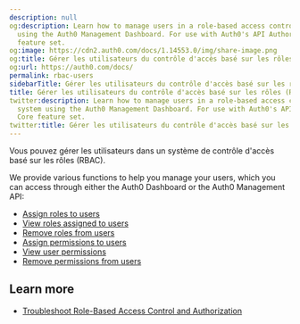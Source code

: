 ```yaml
---
description: null
og:description: Learn how to manage users in a role-based access control (RBAC) system
  using the Auth0 Management Dashboard. For use with Auth0's API Authorization Core
  feature set.
og:image: https://cdn2.auth0.com/docs/1.14553.0/img/share-image.png
og:title: Gérer les utilisateurs du contrôle d'accès basé sur les rôles (RBAC)
og:url: https://auth0.com/docs/
permalink: rbac-users
sidebarTitle: Gérer les utilisateurs du contrôle d'accès basé sur les rôles (RBAC)
title: Gérer les utilisateurs du contrôle d'accès basé sur les rôles (RBAC)
twitter:description: Learn how to manage users in a role-based access control (RBAC)
  system using the Auth0 Management Dashboard. For use with Auth0's API Authorization
  Core feature set.
twitter:title: Gérer les utilisateurs du contrôle d'accès basé sur les rôles (RBAC)
---
```


Vous pouvez gérer les utilisateurs dans un système de contrôle d'accès basé sur les rôles (RBAC).

We provide various functions to help you manage your users, which you can access through either the <Tooltip tip="Auth0 Dashboard: Auth0's main product to configure your services." cta="View Glossary" href="/docs/glossary?term=Auth0+Dashboard">Auth0 Dashboard</Tooltip> or the Auth0 <Tooltip tip="Auth0 Dashboard: Auth0's main product to configure your services." cta="View Glossary" href="/docs/glossary?term=Management+API">Management API</Tooltip>:

* [Assign roles to users](/docs/manage-users/access-control/configure-core-rbac/rbac-users/assign-roles-to-users)
* [View roles assigned to users](/docs/manage-users/access-control/configure-core-rbac/rbac-users/view-user-roles)
* [Remove roles from users](/docs/manage-users/access-control/configure-core-rbac/rbac-users/remove-roles-from-users)
* [Assign permissions to users](/docs/manage-users/access-control/configure-core-rbac/rbac-users/assign-permissions-to-users)
* [View user permissions](/docs/manage-users/access-control/configure-core-rbac/rbac-users/view-user-permissions)
* [Remove permissions from users](/docs/manage-users/access-control/configure-core-rbac/rbac-users/remove-permissions-from-users)

## Learn more

* [Troubleshoot Role-Based Access Control and Authorization](/docs/troubleshoot/authentication-issues/troubleshoot-rbac-authorization)